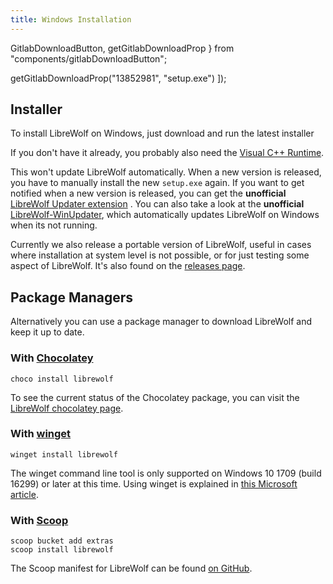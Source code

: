```yaml
---
title: Windows Installation
---
```


  GitlabDownloadButton,
  getGitlabDownloadProp
} from "components/gitlabDownloadButton";

  getGitlabDownloadProp("13852981", "setup.exe")
]);

<InstallationHeader />

## Installer

To install LibreWolf on Windows, just download and run the latest installer

<GitlabDownloadButton projectId="13852981" />

If you don't have it already, you probably also need the
[Visual C++ Runtime](https://docs.microsoft.com/en-US/cpp/windows/latest-supported-vc-redist?view=msvc-160#visual-studio-2015-2017-2019-and-2022).

This won't update LibreWolf automatically. When a new version is released, you
have to manually install the new `setup.exe` again. If you want to get notified
when a new version is released, you can get the **unofficial**
[LibreWolf Updater extension](https://addons.mozilla.org/en-US/firefox/addon/librewolf-updater/)
. You can also take a look at the **unofficial**
[LibreWolf-WinUpdater](https://github.com/ltGuillaume/LibreWolf-WinUpdater),
which automatically updates LibreWolf on Windows when its not running.

Currently we also release a portable version of LibreWolf, useful in cases where
installation at system level is not possible, or for just testing some aspect of
LibreWolf. It's also found on the
[releases page](https://gitlab.com/librewolf-community/browser/windows/-/releases).

## Package Managers

Alternatively you can use a package manager to download LibreWolf and keep it up
to date.

### With [Chocolatey](https://chocolatey.org/)

```
choco install librewolf
```

To see the current status of the Chocolatey package, you can visit the
[LibreWolf chocolatey page](https://community.chocolatey.org/packages/librewolf).

### With [winget](https://github.com/microsoft/winget-cli)

```
winget install librewolf
```

The winget command line tool is only supported on Windows 10 1709 (build 16299)
or later at this time. Using winget is explained in
[this Microsoft article](https://docs.microsoft.com/en-us/windows/package-manager/winget/#production-recommended).

### With [Scoop](https://scoop.sh)

```
scoop bucket add extras
scoop install librewolf
```

The Scoop manifest for LibreWolf can be found
[on GitHub](https://github.com/ScoopInstaller/Extras/blob/master/bucket/librewolf.json).
